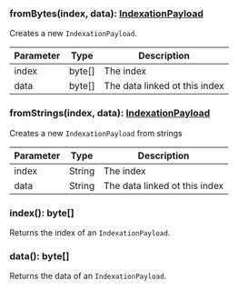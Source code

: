 

### fromBytes(index, data): [IndexationPayload](#indexationpayload)

Creates a new `IndexationPayload`.

| Parameter       | Type |  Description |
| --------------- | -------- | -------- |
| index | byte[] |  The index |
| data | byte[] |  The data linked ot this index |

### fromStrings(index, data): [IndexationPayload](#indexationpayload)

Creates a new `IndexationPayload` from strings

| Parameter       | Type |  Description |
| --------------- | -------- | -------- |
| index | String |  The index |
| data | String |  The data linked ot this index |

### index(): byte[]

Returns the index of an `IndexationPayload`.

### data(): byte[]

Returns the data of an `IndexationPayload`.
